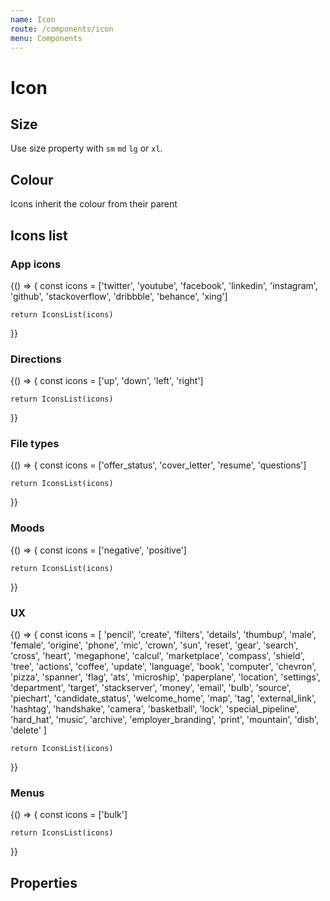 ```yaml
---
name: Icon
route: /components/icon
menu: Components
---
```




# Icon

## Size

Use size property with `sm` `md` `lg` or `xl`.

<Playground>
  <Icon name="twitter" size="sm" />
  <Icon name="twitter" size="md" />
  <Icon name="twitter" size="lg" />
  <Icon name="twitter" size="xl" />
</Playground>

## Colour

Icons inherit the colour from their parent

<Playground>
  <div style={{ display: 'flex' }}>
    <div style={{ color: 'blue' }}>
      <Icon name="twitter" size="xl" />
    </div>
    <div style={{ color: 'orange' }}>
      <Icon name="twitter" size="xl" />
    </div>
    <div style={{ color: 'green' }}>
      <Icon name="twitter" size="xl" />
    </div>
  </div>
</Playground>

## Icons list

### App icons

<Playground>
  {() => {
    const icons = ['twitter', 'youtube', 'facebook', 'linkedin', 'instagram', 'github', 'stackoverflow', 'dribbble', 'behance', 'xing']

    return IconsList(icons)

}}

</Playground>

### Directions

<Playground>
  {() => {
    const icons = ['up', 'down', 'left', 'right']

    return IconsList(icons)

}}

</Playground>

### File types

<Playground>
  {() => {
    const icons = ['offer_status', 'cover_letter', 'resume', 'questions']

    return IconsList(icons)

}}

</Playground>

### Moods

<Playground>
  {() => {
    const icons = ['negative', 'positive']

    return IconsList(icons)

}}

</Playground>

### UX

<Playground>
  {() => {
    const icons = [
  'pencil',
  'create',
  'filters',
  'details',
  'thumbup',
  'male',
  'female',
  'origine',
  'phone',
  'mic',
  'crown',
  'sun',
  'reset',
  'gear',
  'search',
  'cross',
  'heart',
  'megaphone',
  'calcul',
  'marketplace',
  'compass',
  'shield',
  'tree',
  'actions',
  'coffee',
  'update',
  'language',
  'book',
  'computer',
  'chevron',
  'pizza',
  'spanner',
  'flag',
  'ats',
  'microship',
  'paperplane',
  'location',
  'settings',
  'department',
  'target',
  'stackserver',
  'money',
  'email',
  'bulb',
  'source',
  'piechart',
  'candidate_status',
  'welcome_home',
  'map',
  'tag',
  'external_link',
  'hashtag',
  'handshake',
  'camera',
  'basketball',
  'lock',
  'special_pipeline',
  'hard_hat',
  'music',
  'archive',
  'employer_branding',
  'print',
  'mountain',
  'dish',
  'delete'
]

    return IconsList(icons)

}}

</Playground>

### Menus

<Playground>
  {() => {
    const icons = ['bulk']

    return IconsList(icons)

}}

</Playground>

## Properties

<PropsTable of={Icon} />
